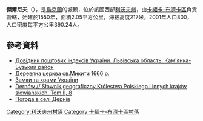 {{coord|50|4|14|N|24|21|8|E|scale:100000|display=title}}

'''傑爾尼夫'''（{{lang-uk|Дернів}}），是[[烏克蘭|烏克蘭]]的城鎮，位於該國西部[[利沃夫州|利沃夫州]]，由[[卡緬卡-布濟卡區|卡緬卡-布濟卡區]]負責管轄，始建於1550年，面積2.05平方公里，海拔高度217米，2001年人口800，人口密度每平方公里390.24人。

==參考資料==
*[http://www.uaidx.com/13/287/index Довідник поштових індексів України. Львівська область. Кам'янка-Бузький район] {{Wayback|url=http://www.uaidx.com/13/287/index |date=20160909184945 }}
* [https://web.archive.org/web/20120421234804/http://decerkva.org.ua/2kambuzD.html Деревяна церква св.Микити 1666 р.]
* [http://www.castles.com.ua/derniv.html Замки та храми України] {{Wayback|url=http://www.castles.com.ua/derniv.html |date=20190216151846 }}
* [http://dir.icm.edu.pl/pl/Slownik_geograficzny/Tom_II/8 Dernów // Słownik geograficzny Królestwa Polskiego i innych krajów słowiańskich. Tom II, 8] {{Wayback|url=http://dir.icm.edu.pl/pl/Slownik_geograficzny/Tom_II/8 |date=20191002080304 }}
* [http://weather.in.ua/ua/l'vovskaja/6591 Погода в селі Дернів] {{Wayback|url=http://weather.in.ua/ua/l'vovskaja/6591 |date=20160305185922 }}

[[Category:利沃夫州村落|Category:利沃夫州村落]]
[[Category:卡緬卡-布濟卡區村落|Category:卡緬卡-布濟卡區村落]]


{{Lviv-geo-stub}}
